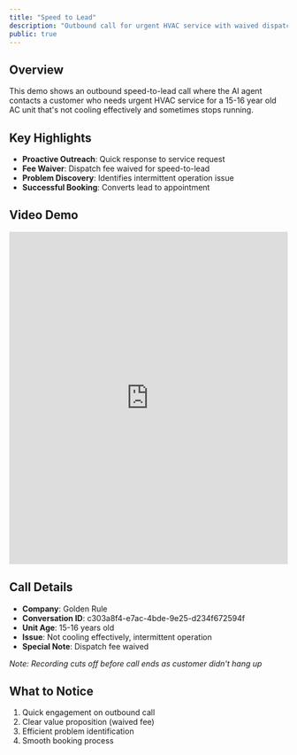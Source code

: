 ```yaml
---
title: "Speed to Lead"
description: "Outbound call for urgent HVAC service with waived dispatch fee"
public: true
---
```


## Overview

This demo shows an outbound speed-to-lead call where the AI agent contacts a customer who needs urgent HVAC service for a 15-16 year old AC unit that's not cooling effectively and sometimes stops running.

## Key Highlights

- **Proactive Outreach**: Quick response to service request
- **Fee Waiver**: Dispatch fee waived for speed-to-lead
- **Problem Discovery**: Identifies intermittent operation issue
- **Successful Booking**: Converts lead to appointment

## Video Demo

<iframe
  src="https://share.descript.com/embed/jakFDzEfVqW"
  width="100%"
  height="600"
  frameBorder="0"
  allowFullScreen
  className="rounded-xl"
></iframe>

## Call Details

- **Company**: Golden Rule
- **Conversation ID**: c303a8f4-e7ac-4bde-9e25-d234f672594f
- **Unit Age**: 15-16 years old
- **Issue**: Not cooling effectively, intermittent operation
- **Special Note**: Dispatch fee waived

_Note: Recording cuts off before call ends as customer didn't hang up_

## What to Notice

1. Quick engagement on outbound call
2. Clear value proposition (waived fee)
3. Efficient problem identification
4. Smooth booking process
